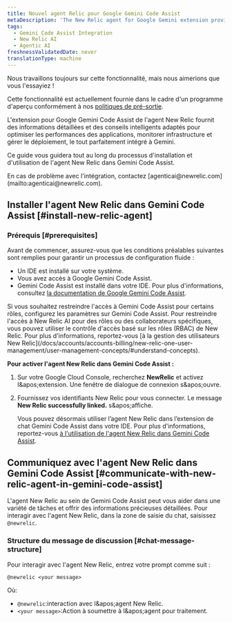 ```yaml
---
title: Nouvel agent Relic pour Google Gemini Code Assist
metaDescription: 'The New Relic agent for Google Gemini extension provides intelligent insights and guidance tailored to optimize application performance, monitor infrastructure, and manage deployments—all seamlessly integrated within Gemini.'
tags:
  - Gemini Code Assist Integration
  - New Relic AI
  - Agentic AI
freshnessValidatedDate: never
translationType: machine
---
```


<Callout title="Aperçu">
  Nous travaillons toujours sur cette fonctionnalité, mais nous aimerions que vous l&apos;essayiez !

  Cette fonctionnalité est actuellement fournie dans le cadre d&apos;un programme d&apos;aperçu conformément à nos [politiques de pré-sortie](/docs/licenses/license-information/referenced-policies/new-relic-pre-release-policy).
</Callout>

L&apos;extension pour Google Gemini Code Assist de l&apos;agent New Relic fournit des informations détaillées et des conseils intelligents adaptés pour optimiser les performances des applications, monitorer infrastructure et gérer le déploiement, le tout parfaitement intégré à Gemini.

Ce guide vous guidera tout au long du processus d&apos;installation et d&apos;utilisation de l&apos;agent New Relic dans Gemini Code Assist.

<Callout variant="tip" title="conseil">
  En cas de problème avec l&apos;intégration, contactez [agenticai@newrelic.com](mailto:agenticai@newrelic.com).
</Callout>

## Installer l&apos;agent New Relic dans Gemini Code Assist [#install-new-relic-agent]

### Prérequis [#prerequisites]

Avant de commencer, assurez-vous que les conditions préalables suivantes sont remplies pour garantir un processus de configuration fluide :

* Un IDE est installé sur votre système.
* Vous avez accès à Google Gemini Code Assist.
* Gemini Code Assist est installé dans votre IDE. Pour plus d&apos;informations, consultez [la documentation de Google Gemini Code Assist](https://cloud.google.com/gemini/docs/codeassist/overview).

<Callout variant="tip" title="conseil">
  Si vous souhaitez restreindre l&apos;accès à Gemini Code Assist pour certains rôles, configurez les paramètres sur Gemini Code Assist. Pour restreindre l&apos;accès à New Relic AI pour des rôles ou des collaborateurs spécifiques, vous pouvez utiliser le contrôle d&apos;accès basé sur les rôles (RBAC) de New Relic. Pour plus d&apos;informations, reportez-vous [à la gestion des utilisateurs New Relic](/docs/accounts/accounts-billing/new-relic-one-user-management/user-management-concepts/#understand-concepts).
</Callout>

**Pour activer l&apos;agent New Relic dans Gemini Code Assist :**

1. Sur votre <DNT>Google Cloud Console</DNT>, recherchez <DNT>**NewRelic**</DNT> et activez l&amp;apos;extension. Une fenêtre de dialogue de connexion s&amp;apos;ouvre.

2. Fournissez vos identifiants New Relic pour vous connecter. Le message **New Relic successfully linked.** s&amp;apos;affiche.

   Vous pouvez désormais utiliser l’agent New Relic dans l’extension de chat Gemini Code Assist dans votre IDE. Pour plus d&apos;informations, reportez-vous [à l&apos;utilisation de l&apos;agent New Relic dans Gemini Code Assist](#communicate-with-new-relic-agent-in-gemini-code-assist).

## Communiquez avec l&apos;agent New Relic dans Gemini Code Assist [#communicate-with-new-relic-agent-in-gemini-code-assist]

L&apos;agent New Relic au sein de Gemini Code Assist peut vous aider dans une variété de tâches et offrir des informations précieuses détaillées. Pour interagir avec l&apos;agent New Relic, dans la zone de saisie du chat, saisissez `@newrelic`.

### Structure du message de discussion [#chat-message-structure]

Pour interagir avec l&apos;agent New Relic, entrez votre prompt comme suit :

`@newrelic <your message>`

Où:

* `@newrelic`:interaction avec l&amp;apos;agent New Relic.
* `<your message>`:Action à soumettre à l&amp;apos;agent pour traitement.
